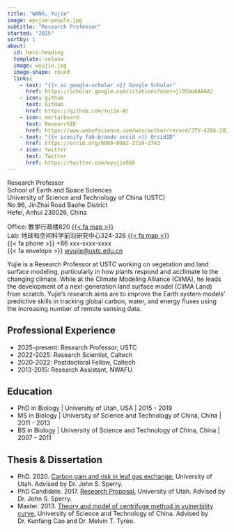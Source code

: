 ```yaml
---
title: "WANG, Yujie"
image: wyujie-people.jpg
subtitle: "Research Professor"
started: "2025"
sortby: 1
about:
  id: hero-heading
  template: solana
  image: wyujie.jpg
  image-shape: round
  links:
    - text: "{{< ai google-scholar >}} Google Scholar"
      href: https://scholar.google.com/citations?user=jl95bUAAAAAJ
    - icon: github
      text: GitHub
      href: https://github.com/Yujie-W/
    - icon: mortarboard
      text: ResearchID
      href: https://www.webofscience.com/wos/author/record/JTV-4266-2023
    - text: "{{< iconify fa6-brands orcid >}} OrcidID"
      href: https://orcid.org/0000-0002-3729-2743
    - icon: twitter
      text: Twitter
      href: https://twitter.com/wyujie666
---
```


<!-- Notes about the
title :
    LAST_NAME, First_name
subtitle :
    Position
started :
    Time joining the team
sortby:
    1 : PI
    2 : Staff
    3 : Postdoc
    4 : PhD Student
    5 : Master Student
    6 : Undergraduate Student
    7 : Misc
-->

Research Professor \
School of Earth and Space Sciences \
University of Science and Technology of China (USTC) \
No.96, JinZhai Road Baohe District \
Hefei, Anhui 230026, China \

Office: 教学行政楼820 [{{< fa map >}}](https://ustc.edu.cn/info/1009/1036.htm){target="_blank"} \
Lab: 地球和空间科学前沿研究中心324-326 [{{< fa map >}}](https://ustc.edu.cn/info/1009/1036.htm){target="_blank"} \
{{< fa phone >}} +86 xxx-xxxx-xxxx \
{{< fa envelope >}} [wyujie@ustc.edu.cn](mailto:wyujie@ustc.edu.cn)

Yujie is a Research Professor at USTC working on vegetation and land surface modeling, particularly in how plants respond and acclimate to the changing climate. While at the Climate Modeling Alliance (CliMA), he leads the development of a next-generation land surface model (CliMA Land) from scratch. Yujie's research aims are to improve the Earth system models’ predictive skills in tracking global carbon, water, and energy fluxes using the increasing number of remote sensing data.

## Professional Experience

- [2025-present:]{.fw-bold} Research Professor, USTC
- [2022-2025:]{.fw-bold} Research Scientist, Caltech
- [2020-2022:]{.fw-bold} Postdoctoral Fellow, Caltech
- [2013-2015:]{.fw-bold} Research Assistant, NWAFU

## Education

- [PhD in Biology]{.fw-bold} | University of Utah, USA | 2015 - 2019
- [MS in Biology]{.fw-bold} | University of Science and Technology of China, China | 2011 - 2013
- [BS in Biology]{.fw-bold} | University of Science and Technology of China, China | 2007 - 2011

## Thesis & Dissertation
- PhD. 2020.
  [Carbon gain and risk in leaf gas exchange.](https://silicormosia.github.io/theses.html#yujie-wang){target="_blank}
  University of Utah.
  Advised by Dr. John S. Sperry.
- PhD Candidate. 2017.
  [Research Proposal.](https://silicormosia.github.io/theses.html#yujie-wang){target="_blank}
  University of Utah.
  Advised by Dr. John S. Sperry.
- Master. 2013.
  [Theory and model of centrifuge method in vulnerbility curve.](https://silicormosia.github.io/theses.html#yujie-wang){target="_blank}
  University of Science and Technology of China.
  Advised by Dr. Kunfang Cao and Dr. Melvin T. Tyree.
